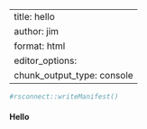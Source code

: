 
---
title: hello   
author: jim  
format: html
editor_options: 
  chunk_output_type: console
---

```r
#rsconnect::writeManifest()
```

#### Hello